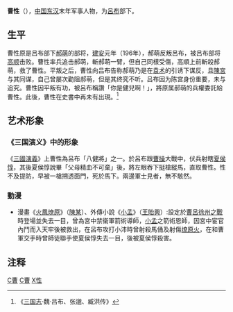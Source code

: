 '''曹性'''（{{bd|？||？||catIdx=C曹}}），[[中国|中国]][[东汉|东汉]]末年军事人物，为[[呂布|呂布]]部下。

== 生平 ==
曹性原是吕布部下[[郝萌|郝萌]]的部将，[[建安_(东汉)|建安]]元年（196年），郝萌反叛呂布，被吕布部将[[高顺|高顺]]击败。曹性率兵追击郝萌，斬郝萌一臂，但自己同樣受傷，高順上前斬殺郝萌，救了曹性。平叛之后，曹性向吕布告称郝萌乃是在[[袁术|袁术]]的引诱下谋反，且[[陳宮|陳宮]]与其同谋，自己曾屡次勸阻郝萌，但是其终究不听。吕布因为陈宫身份重要，未与追究。曹性因平叛有功，被呂布稱讚「你是健兒啊！」，將原属郝萌的兵權委託給曹性。此後，曹性在史書中再未有出現。<ref>《[[三国志|三国志]]·魏·吕布、张邈、臧洪传》</ref>

== 艺术形象 ==
=== 《三国演义》中的形象 ===
《[[三國演義|三國演義]]》上曹性為呂布「八健將」之一。於呂布跟[[曹操|曹操]]大戰中，伏兵射瞎[[夏侯惇|夏侯惇]]，其後夏侯惇說畢「父母精血不可棄」後，將左眼吞下挺槍縱馬，直取曹性。性不及提防，早被一槍搠透面門，死於馬下。兩邊軍士見者，無不駭然。

===動漫===
*漫畫《[[火鳳燎原|火鳳燎原]]》（[[陳某|陳某]]）、外傳小說《[[火鳳燎原#外傳小說|小孟]]》（[[王貽興|王貽興]]）:設定於[[下邳之戰|曹呂徐州之戰]]時登場並失去一目，曾為宮中禁衞軍箭術導師，[[貂蟬|小孟]]之箭術恩師，因宮中宦官內鬥而入天牢後被救出，在呂布攻打小沛時曾射殺馬俑及射傷[[趙雲|燎原火]]，在和曹軍交手時曾師徒聯手使夏侯惇失去一目，後被夏侯惇殺害。

== 注释 ==
<references/>

[[Category:東漢军事人物|C曹]]
[[Category:三國军事人物|C曹]]
[[Category:曹姓|X性]]